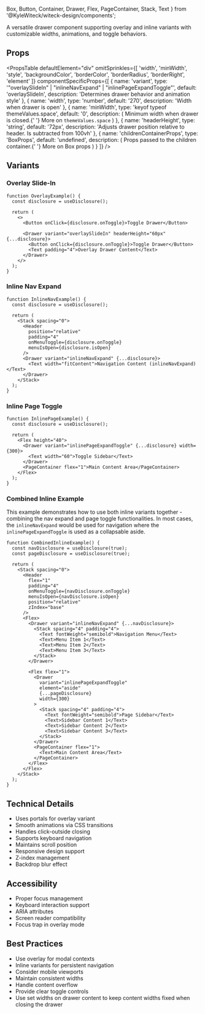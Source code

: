   Box,
  Button,
  Container,
  Drawer,
  Flex,
  PageContainer,
  Stack,
  Text
} from '@KyleWiteck/witeck-design/components';

A versatile drawer component supporting overlay and inline variants with
customizable widths, animations, and toggle behaviors.

## Props

<PropsTable
  defaultElement="div"
  omitSprinkles={[
    'width',
    'minWidth',
    'style',
    'backgroundColor',
    'borderColor',
    'borderRadius',
    'borderRight',
    'element'
  ]}
  componentSpecificProps={[
    {
      name: 'variant',
      type: '"overlaySlideIn" | "inlineNavExpand" | "inlinePageExpandToggle"',
      default: 'overlaySlideIn',
      description: 'Determines drawer behavior and animation style'
    },
    {
      name: 'width',
      type: 'number',
      default: '270',
      description: 'Width when drawer is open'
    },
    {
      name: 'minWidth',
      type: 'keyof typeof themeValues.space',
      default: '0',
      description: (
        <Text>
          Minimum width when drawer is closed.{' '}
          <Link to="/docs/guides/styles-and-theming/sprinkles#spacing">
            More on `themeValues.space`
          </Link>
        </Text>
      )
    },
    {
      name: 'headerHeight',
      type: 'string',
      default: '72px',
      description:
        'Adjusts drawer position relative to header. Is subtracted from 100vh'
    },
    {
      name: 'childrenContainerProps',
      type: 'BoxProps',
      default: 'undefined',
      description: (
        <Text>
          Props passed to the children container.{' '}
          <Link to="/docs/guides/components/box">More on Box props</Link>
        </Text>
      )
    }
  ]}
/>

## Variants

### Overlay Slide-In

```tsx live
function OverlayExample() {
  const disclosure = useDisclosure();

  return (
    <>
      <Button onClick={disclosure.onToggle}>Toggle Drawer</Button>

      <Drawer variant="overlaySlideIn" headerHeight="60px" {...disclosure}>
        <Button onClick={disclosure.onToggle}>Toggle Drawer</Button>
        <Text padding="4">Overlay Drawer Content</Text>
      </Drawer>
    </>
  );
}
```

### Inline Nav Expand

```tsx live
function InlineNavExample() {
  const disclosure = useDisclosure();

  return (
    <Stack spacing="0">
      <Header
        position="relative"
        padding="4"
        onMenuToggle={disclosure.onToggle}
        menuIsOpen={disclosure.isOpen}
      />
      <Drawer variant="inlineNavExpand" {...disclosure}>
        <Text width="fitContent">Navigation Content (inlineNavExpand)</Text>
      </Drawer>
    </Stack>
  );
}
```

### Inline Page Toggle

```tsx live
function InlinePageExample() {
  const disclosure = useDisclosure();

  return (
    <Flex height="40">
      <Drawer variant="inlinePageExpandToggle" {...disclosure} width={300}>
        <Text width="60">Toggle Sidebar</Text>
      </Drawer>
      <PageContainer flex="1">Main Content Area</PageContainer>
    </Flex>
  );
}
```

### Combined Inline Example

This example demonstrates how to use both inline variants together - combining
the nav expand and page toggle functionalities. In most cases, the
`inlineNavExpand` would be used for navigation where the
`inlinePageExpandToggle` is used as a collapsable aside.

```tsx live
function CombinedInlineExample() {
  const navDisclosure = useDisclosure(true);
  const pageDisclosure = useDisclosure(true);

  return (
    <Stack spacing="0">
      <Header
        flex="1"
        padding="4"
        onMenuToggle={navDisclosure.onToggle}
        menuIsOpen={navDisclosure.isOpen}
        position="relative"
        zIndex="base"
      />
      <Flex>
        <Drawer variant="inlineNavExpand" {...navDisclosure}>
          <Stack spacing="4" padding="4">
            <Text fontWeight="semibold">Navigation Menu</Text>
            <Text>Menu Item 1</Text>
            <Text>Menu Item 2</Text>
            <Text>Menu Item 3</Text>
          </Stack>
        </Drawer>

        <Flex flex="1">
          <Drawer
            variant="inlinePageExpandToggle"
            element="aside"
            {...pageDisclosure}
            width={300}
          >
            <Stack spacing="4" padding="4">
              <Text fontWeight="semibold">Page Sidebar</Text>
              <Text>Sidebar Content 1</Text>
              <Text>Sidebar Content 2</Text>
              <Text>Sidebar Content 3</Text>
            </Stack>
          </Drawer>
          <PageContainer flex="1">
            <Text>Main Content Area</Text>
          </PageContainer>
        </Flex>
      </Flex>
    </Stack>
  );
}
```

## Technical Details

- Uses portals for overlay variant
- Smooth animations via CSS transitions
- Handles click-outside closing
- Supports keyboard navigation
- Maintains scroll position
- Responsive design support
- Z-index management
- Backdrop blur effect

## Accessibility

- Proper focus management
- Keyboard interaction support
- ARIA attributes
- Screen reader compatibility
- Focus trap in overlay mode

## Best Practices

- Use overlay for modal contexts
- Inline variants for persistent navigation
- Consider mobile viewports
- Maintain consistent widths
- Handle content overflow
- Provide clear toggle controls
- Use set widths on drawer content to keep content widths fixed when closing the
  drawer
